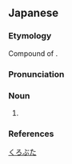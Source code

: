 ==Japanese==
{{wikipedia|lang=ja}}
{{ja-kanjitab|くろ|ぶた|yomi=k}}

===Etymology===
Compound of {{compound|黒|tr1=kuro|t1=black|豚|tr2=buta|t2=pig|lang=ja|sort=くろぶた}}.

===Pronunciation===
{{ja-pron|yomi=k|くろぶた|acc=0|acc_ref=DJR}}

===Noun===
{{ja-noun|くろぶた|kyu=黑豚}}

# {{w|Berkshire pig}}

===References===
<references/>

[[Category:ja:Pigs|くろぶた]]